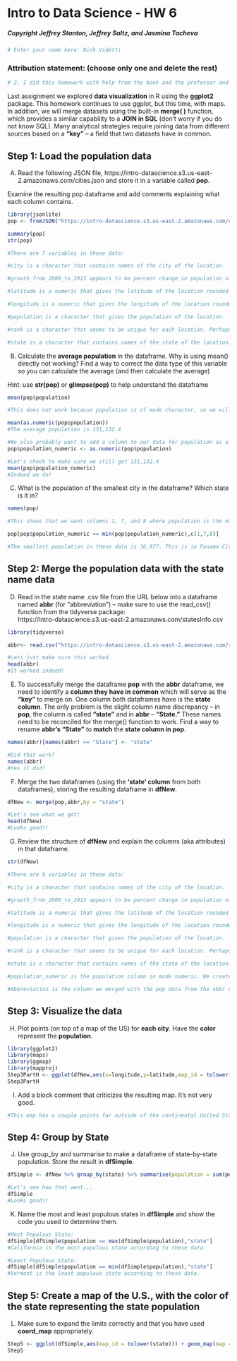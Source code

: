 # Intro to Data Science - HW 6
##### Copyright Jeffrey Stanton, Jeffrey Saltz, and Jasmina Tacheva


```{r}
# Enter your name here: Nick Videtti
```


### Attribution statement: (choose only one and delete the rest)


```{r}
# 2. I did this homework with help from the book and the professor and these Internet sources: Google
```

Last assignment we explored **data visualization** in R using the **ggplot2** package. This homework continues to use ggplot, but this time, with maps.  In addition, we will merge datasets using the built-in **merge( )** function, which provides a similar capability to a **JOIN in SQL** (don't worry if you do not know SQL). Many analytical strategies require joining data from different sources based on a **“key”** – a field that two datasets have in common. 

## Step 1: Load the population data

A.	Read the following JSON file, https://intro-datascience.s3.us-east-2.amazonaws.com/cities.json and store it in a variable called **pop**.

Examine the resulting pop dataframe and add comments explaining what each column contains.



```{r}
library(jsonlite)
pop <- fromJSON("https://intro-datascience.s3.us-east-2.amazonaws.com/cities.json")

summary(pop)
str(pop)

#There are 7 variables in these data:

#city is a character that contains names of the city of the location.

#growth_from_2000_to_2013 appears to be percent change in population of the location from 2000 to 2013, but is in mode character, perhaps to show the percent symbol.

#latitude is a numeric that gives the latitude of the location rounded to the nearest tenth of a degree.

#longitude is a numeric that gives the longitude of the location rounded to the nearest tenth of a degree.

#population is a character that gives the population of the location.

#rank is a character that seems to be unique for each location. Perhaps this is just a row ID or a key to uniquely identify each row of data.

#state is a character that contains names of the state of the location.
```

B.	Calculate the **average population** in the dataframe. Why is using mean() directly not working? Find a way to correct the data type of this variable so you can calculate the average (and then calculate the average)

Hint: use **str(pop)** or **glimpse(pop)** to help understand the dataframe


```{r}
mean(pop$population)

#This does not work because population is of mode character, so we will need to look at it in terms of a numeric in order to do any type of aggregate functions on it.

mean(as.numeric(pop$population))
#The average population is 131,132.4

#We also probably want to add a column to our data for population as a numeric
pop$population_numeric <- as.numeric(pop$population)

#Let's check to make sure we still get 131,132.4
mean(pop$population_numeric)
#Indeed we do!
```

C.	What is the population of the smallest city in the dataframe? Which state is it in?


```{r}
names(pop)

#This shows that we want columns 1, 7, and 8 where population is the minimum population for these data.

pop[pop$population_numeric == min(pop$population_numeric),c(1,7,8)]

#The smallest population in these data is 36,877. This is in Panama City, Florida.
```

## Step 2: Merge the population data with the state name data

D)	Read in the state name .csv file from the URL below into a dataframe named **abbr** (for "abbreviation") – make sure to use the read_csv() function from the tidyverse package: <br>
https://intro-datascience.s3.us-east-2.amazonaws.com/statesInfo.csv



```{r}
library(tidyverse)

abbr<- read.csv("https://intro-datascience.s3.us-east-2.amazonaws.com/statesInfo.csv")

#Lets just make sure this worked.
head(abbr)
#It worked indeed!
```

E)	To successfully merge the dataframe **pop** with the **abbr** dataframe, we need to identify a **column they have in common** which will serve as the **“key”** to merge on. One column both dataframes have is the **state column**. The only problem is the slight column name discrepancy – in **pop**, the column is called **“state”** and in **abbr** – **“State.”** These names need to be reconciled for the merge() function to work. Find a way to rename **abbr’s “State”** to **match** the **state column in pop**.    


```{r}
names(abbr)[names(abbr) == "State"] <- "state"

#Did that work?
names(abbr)
#Yes it did!
```

F)	Merge the two dataframes (using the **‘state’ column** from both dataframes), storing the resulting dataframe in **dfNew**.


```{r}
dfNew <- merge(pop,abbr,by = "state")

#Let's see what we got!
head(dfNew)
#Looks good!!
```

G)	Review the structure of **dfNew** and explain the columns (aka attributes) in that dataframe.


```{r}
str(dfNew)

#There are 9 variables in these data:

#city is a character that contains names of the city of the location.

#growth_from_2000_to_2013 appears to be percent change in population of the location from 2000 to 2013, but is in mode character, perhaps to show the percent symbol.

#latitude is a numeric that gives the latitude of the location rounded to the nearest tenth of a degree.

#longitude is a numeric that gives the longitude of the location rounded to the nearest tenth of a degree.

#population is a character that gives the population of the location.

#rank is a character that seems to be unique for each location. Perhaps this is just a row ID or a key to uniquely identify each row of data.

#state is a character that contains names of the state of the location.

#population_numeric is the population column in mode numeric. We created this in Step 1 Part B.

#Abbreviation is the column we merged with the pop data from the abbr data. This is a character that gives the abbreviation of each state's name in the data.
```

## Step 3: Visualize the data

H)	Plot points (on top of a map of the US) for **each city**. Have the **color** represent the **population**.


```{r}
library(ggplot2)
library(maps)
library(ggmap)
library(mapproj)
Step3PartH <- ggplot(dfNew,aes(x=longitude,y=latitude,map_id = tolower(state))) + geom_map(map=map_data("state"),color = "black",fill = "white") + expand_limits(x=dfNew$longitude,y=dfNew$latitude) + coord_map() + geom_point(aes(color=population_numeric))
Step3PartH
```

I)	Add a block comment that criticizes the resulting map. It’s not very good.


```{r}
#This map has a couple points far outside of the continental United States, resulting in the map not being focused on the continental United States. This makes it more difficult to see the distance between any two points and makes the points stack on top of each other more than they would if we were more zoomed in. Also, the color scale is not contrasting enough to truly be effective in showing any differences between city populations.
```

## Step 4: Group by State


J)	Use group_by and summarise to make a dataframe of state-by-state population. Store the result in **dfSimple**.


```{r}
dfSimple <- dfNew %>% group_by(state) %>% summarise(population = sum(population_numeric))

#Let's see how that went...
dfSimple
#Looks good!!
```

K)	Name the most and least populous states in **dfSimple** and show the code you used to determine them.


```{r}
#Most Populous State:
dfSimple[dfSimple$population == max(dfSimple$population),"state"]
#California is the most populous state according to these data.

#Least Populous State:
dfSimple[dfSimple$population == min(dfSimple$population),"state"]
#Vermont is the least populous state according to these data.
```

## Step 5: Create a map of the U.S.,  with the color of the state representing the state population

L) Make sure to expand the limits correctly and that you have used **coord_map** appropriately.



```{r}
Step5 <- ggplot(dfSimple,aes(map_id = tolower(state))) + geom_map(map = map_data("state"),aes(color = "orange",fill = population)) + expand_limits(x=map_data("state")$long,y=map_data("state")$lat) + coord_map()
Step5
```
